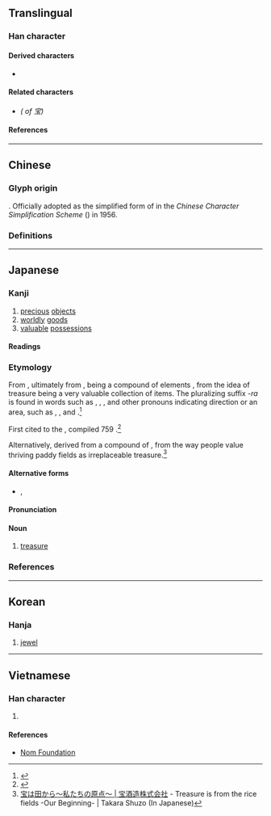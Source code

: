 {{also|寶}}
{{character info}}
==Translingual==
{{stroke order|strokes=8}}
{{ja-forms|宝|宝|[[寶]]}}

===Han character===
{{Han char|rn=40|rad=宀|as=05|sn=8|four=30103|canj=JMGI|ids=⿱宀玉}}

====Derived characters====
* {{l|mul|[[𡝬]], [[𣷂]], [[𬃏]], [[𮎓]], [[𨉗]], [[𫒭]], [[𬝄]], [[𮦚]], [[𡬏]]}}

====Related characters====
* {{l|mul|[[寶]]}} ''({{w|Traditional Chinese|Traditional form}} of 宝)''

====References====
{{Han ref|kx=0284.081|dkj=07122|dj=0561.080|hdz=20917.100|uh=5B9D}}

----

==Chinese==

===Glyph origin===
{{Han simp|寶|f=⿱珤貝|t=玉}}. Officially adopted as the simplified form of {{zh-l|*寶}} in the ''Chinese Character Simplification Scheme'' ({{lw|zh|pref=《|s:漢字簡化方案|漢字簡化方案|suf=》}}) in 1956.

===Definitions===
{{zh-see|寶|sv}} <!-- Refer 《宋元以來俗字譜》 and http://dict.variants.moe.edu.tw/variants/rbt/word_attribute.rbt?quote_code=QTAxMDU2LTAwMQ#33 -->

----

==Japanese==
{{ja-kanji forms|宝|寶}}

===Kanji===
{{ja-kanji|grade=6|rs=宀05|kyu=寶}}

# [[precious]] [[objects]]
# [[worldly]] [[goods]]
# [[valuable]] [[possessions]]

====Readings====
{{ja-readings
|goon=ほう
|kanon=ほう
|kanyoon=ほ
|kun=たから-
}}

===Etymology===
{{ja-kanjitab|たから|yomi=k}}
From {{inherited|ja|ojp|-|sort=たから}}, ultimately from {{inh|ja|jpx-pro|*takara|sort=たから}}, being a compound of {{cog|ojp|-|sort=たから}} elements {{com|ja|sort=たから|高|tr1=taka|t1=high, expensive|等|tr2=-ra|t2=pluralizer}}, from the idea of treasure being a very valuable collection of items. The pluralizing suffix ''-ra'' is found in words such as {{m|ja|桜|tr=sakura|t=cherry blossom, cherry tree}}, {{m|ja|枕|tr=makura|t=pillow}}, {{m|ja|蹈鞴|tr=tatara|t=foot bellows}}, and other {{w|Japanese}} pronouns indicating direction or an area, such as {{m|ja|いくら|tr=ikura|t=how much}}, {{m|ja|どちら|tr=dochira|t=which way}}, and {{m|ja|こちら|tr=kochira|t=this way}}.<ref>{{R:ja:Martin 1987}}</ref>

First cited to the ''{{w|Man'yōshū}}'', compiled 759 {{CE}}.<ref>{{R:Nihon Kokugo Daijiten 2|宝・財・貨}}</ref>

Alternatively, derived from a compound of {{com|ja|田|tr1=ta|t1=paddy field|から|tr2=kara|t2=from|lit=from the paddy fields}}, from the way people value thriving paddy fields as irreplaceable treasure.<ref>[https://www.takarashuzo.co.jp/takarahatakara/ 宝は田から～私たちの原点～ | 宝酒造株式会社] - Treasure is from the rice fields -Our Beginning- | Takara Shuzo (In Japanese)</ref>

====Alternative forms====
* {{ja-l|財}}, {{ja-l|貨}}

====Pronunciation====
{{ja-pron|たから|y=k}}

====Noun====
{{ja-noun|たから}}

# [[treasure]]

===References===
<references/>

----

==Korean==

===Hanja===
{{ko-hanja|hangeul=보|rv=bo|mr=po}}

# [[jewel]]

----

==Vietnamese==

===Han character===
{{vi-readings|rs=宀05|reading=bảo, báu, bửu}}

# {{rfdef|vi|sort=宀05}}

====References====
* [http://nomfoundation.org/common/nom_details.php?codepoint=5B9D Nom Foundation]